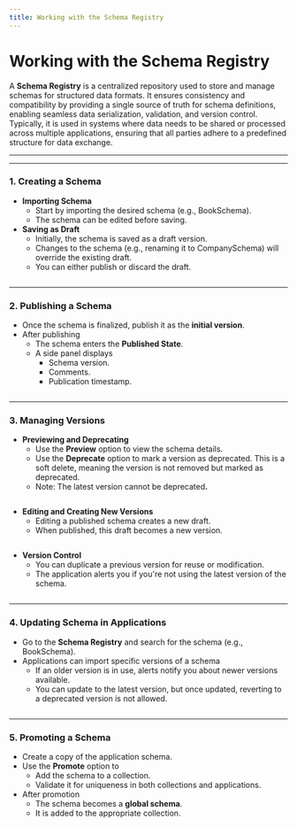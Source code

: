 ```yaml
---
title: Working with the Schema Registry
---
```


# Working with the Schema Registry

A **Schema Registry** is a centralized repository used to store and manage schemas for structured data formats. It ensures consistency and compatibility by providing a single source of truth for schema definitions, enabling seamless data serialization, validation, and version control. Typically, it is used in systems where data needs to be shared or processed across multiple applications, ensuring that all parties adhere to a predefined structure for data exchange.

---

---

### **1. Creating a Schema**

- **Importing Schema**
  - Start by importing the desired schema (e.g., BookSchema).
  - The schema can be edited before saving.
- **Saving as Draft**
  - Initially, the schema is saved as a draft version.
  - Changes to the schema (e.g., renaming it to CompanySchema) will override the existing draft.
  - You can either publish or discard the draft.

<figure>
  <img src="/img/assets/SchemaRegistry-Import.gif" alt=""></img>
  <figcaption></figcaption>
</figure>

---

### **2. Publishing a Schema**

- Once the schema is finalized, publish it as the **initial version**.
- After publishing
  - The schema enters the **Published State**.
  - A side panel displays
    - Schema version.
    - Comments.
    - Publication timestamp.

<figure>
  <img src="/img/assets/SR-publish-(1).gif" alt=""></img>
  <figcaption></figcaption>
</figure>

---

### **3. Managing Versions**

- **Previewing and Deprecating**
  - Use the **Preview** option to view the schema details.
  - Use the **Deprecate** option to mark a version as deprecated. This is a soft delete, meaning the version is not removed but marked as deprecated.
  - Note: The latest version cannot be deprecate&#x64;**.**

<figure>
  <img src="/img/assets/SR-Preview-and-Depricate.gif" alt=""></img>
  <figcaption></figcaption>
</figure>

- **Editing and Creating New Versions**
  - Editing a published schema creates a new draft.
  - When published, this draft becomes a new version.

<figure>
  <img src="/img/assets/SR-Edit.gif" alt=""></img>
  <figcaption></figcaption>
</figure>

- **Version Control**
  - You can duplicate a previous version for reuse or modification.
  - The application alerts you if you're not using the latest version of the schema.

<figure>
  <img src="/img/assets/SR-Version-(1).gif" alt=""></img>
  <figcaption></figcaption>
</figure>

---

### **4. Updating Schema in Applications**

- Go to the **Schema Registry** and search for the schema (e.g., BookSchema).
- Applications can import specific versions of a schema
  - If an older version is in use, alerts notify you about newer versions available.
  - You can update to the latest version, but once updated, reverting to a deprecated version is not allowed.

<figure>
  <img src="/img/assets/SR-update.gif" alt=""></img>
  <figcaption></figcaption>
</figure>

---

### **5. Promoting a Schema**

- Create a copy of the application schema.
- Use the **Promote** option to
  - Add the schema to a collection.
  - Validate it for uniqueness in both collections and applications.
- After promotion
  - The schema becomes a **global schema**.
  - It is added to the appropriate collection.

<figure>
  <img src="/img/assets/SR-Promote.gif" alt=""></img>
  <figcaption></figcaption>
</figure>
